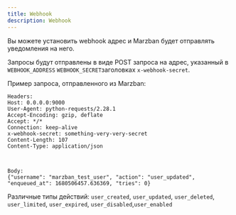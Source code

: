 ```yaml
---
title: Webhook
description: Webhook
---
```


Вы можете установить webhook адрес и Marzban будет отправлять уведомления на него.

Запросы будут отправлены в виде POST запроса на адрес, указанный в `WEBHOOK_ADDRESS` `WEBHOOK_SECRET`заголовках `x-webhook-secret`.

Пример запроса, отправленного из Marzban:

```http
Headers:
Host: 0.0.0.0:9000
User-Agent: python-requests/2.28.1
Accept-Encoding: gzip, deflate
Accept: */*
Connection: keep-alive
x-webhook-secret: something-very-very-secret
Content-Length: 107
Content-Type: application/json



Body:
{"username": "marzban_test_user", "action": "user_updated", "enqueued_at": 1680506457.636369, "tries": 0}
```

Различные типы действий: `user_created`, `user_updated`, `user_deleted`, `user_limited`, `user_expired`, `user_disabled`,`user_enabled`
